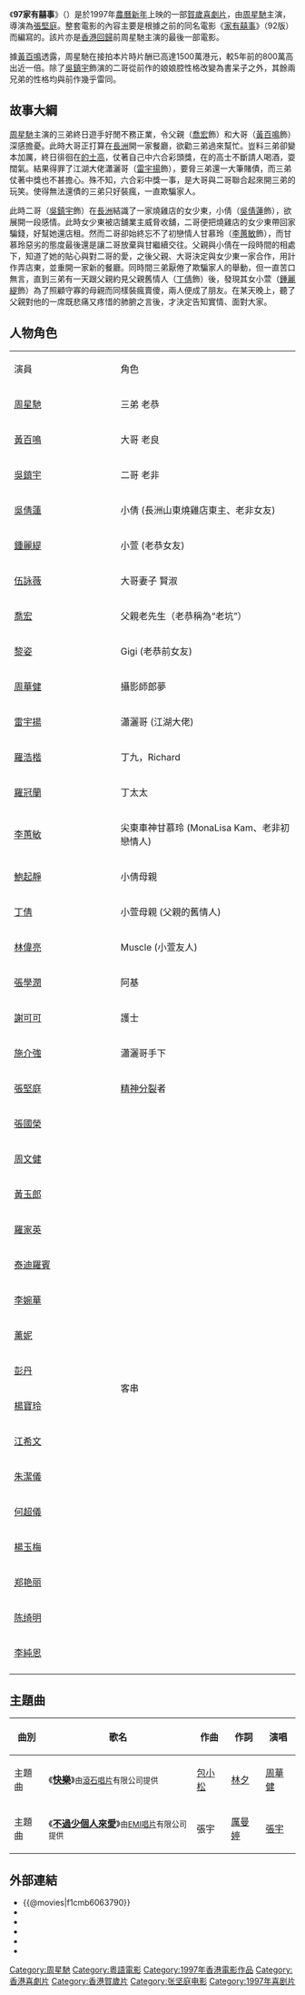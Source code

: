 {{Infobox Film
| name           = 97家有囍事
| original_name  = {{lang|en|''All's Well, End's Well '97''}}
| image          = 
| image_size     = 
| caption        = 
| director       = [[張堅庭|張堅庭]]
| producer       = [[黃百鳴|黃百鳴]]
| producer_2     = 伍健雄
| writer         = [[黃百鳴|黃百鳴]]<br />[[谷德昭|谷德昭]]
| 動作指導       = [[錢嘉樂|錢嘉樂]]
| starring       = [[周星馳|周星馳]] <br />[[黃百鳴|黃百鳴]]<br />[[吳鎮宇|吳鎮宇]]<br />[[吳倩蓮|吳倩蓮]]<br />[[鍾麗緹|鍾麗緹]]<br />[[伍詠薇|伍詠薇]]<br />[[喬宏|喬宏]]
| music          = [[鄧少林|鄧少林]]
| maintheme      = 〈快樂〉／[[周華健|周華健]]
| cinematography = [[談智偉|談智偉]]（[[香港專業電影攝影師學會|HKSC]]）
| editing        = [[潘雄|潘雄]]（HKSC）
| studio         = [[紫東影視出品有限公司|紫東影視出品有限公司]]
| distributor    = [[東方電影出品有限公司|東方電影出品有限公司]]
| released       = {{BHKG}}：{{film date|1997|2|6}}<br>{{TWN}}：{{film date|1997|2|7}}
| runtime        = 97 分鐘
| country        ={{BHKG}}
| language       = [[粵語|粵語]]
| rate           = {{flagicon|HKG|1959}}II A
| amg_id         = 
| imdb_id        = tt0118591
| gross          = {{BHKG}}：HK$ 40,443,625<br>{{TWN}}：NT$ 8,638,710
| preceded_by    = 《[[家有囍事|家有囍事]]》
| followed_by     = 《[[家有囍事2009|家有囍事2009]]》
}}

《'''97家有囍事'''》（{{lang-en|''All's Well, End's Well '97''}}）是於1997年[[農曆|農曆]][[新年|新年]]上映的一部[[賀歲片|賀歲]][[喜劇片|喜劇片]]，由[[周星馳|周星馳]]主演，導演為[[張堅庭|張堅庭]]。整套電影的內容主要是根據之前的同名電影《[[家有囍事|家有囍事]]》（92版）而編寫的。該片亦是[[香港回歸|香港回歸]]前周星馳主演的最後一部電影。

據[[黃百鳴|黃百鳴]]透露，周星馳在接拍本片時片酬已高達1500萬港元，較5年前的800萬高出近一倍。除了[[吳鎮宇|吳鎮宇]]飾演的二哥從前作的娘娘腔性格改變為書呆子之外，其餘兩兄弟的性格均與前作幾乎雷同。

== 故事大綱 ==

[[周星馳|周星馳]]主演的三弟終日遊手好閒不務正業，令父親（[[喬宏|喬宏]]飾）和大哥（[[黃百鳴|黃百鳴]]飾）深感擔憂。此時大哥正打算在[[長洲_(香港)|長洲]]開一家餐廳，欲勸三弟過來幫忙。豈料三弟卻變本加厲，終日徘徊在[[的士高|的士高]]，仗著自己中六合彩頭獎，在的高士不斷請人喝酒，耍闊氣。結果得罪了江湖大佬瀟灑哥（[[雷宇揚|雷宇揚]]飾），要脅三弟還一大筆賭債，而三弟仗著中獎也不甚擔心。殊不知，六合彩中獎一事，是大哥與二哥聯合起來開三弟的玩笑。使得無法還債的三弟只好裝瘋，一直欺騙家人。

此時二哥（[[吳鎮宇|吳鎮宇]]飾）在[[長洲_(香港)|長洲]]結識了一家燒雞店的女少東，小倩（[[吳倩蓮|吳倩蓮]]飾），欲展開一段感情。此時女少東被店舖業主威脅收舖，二哥便把燒雞店的女少東帶回家騙錢，好幫她還店租。然而二哥卻始終忘不了初戀情人甘慕玲（[[李蕙敏|李蕙敏]]飾），而甘慕玲惡劣的態度最後還是讓二哥放棄與甘繼續交往。父親與小倩在一段時間的相處下，知道了她的貼心與對二哥的愛，之後父親、大哥決定與女少東一家合作，用計作弄店東，並重開一家新的餐廳。同時間三弟厭倦了欺騙家人的舉動，但一直苦口無言，直到三弟有一天跟父親約見父親舊情人（[[丁倩|丁倩]]飾）後，發現其女小萱（[[鍾麗緹|鍾麗緹]]飾）為了照顧守寡的母親而同樣裝瘋賣傻，兩人便成了朋友。在某天晚上，聽了父親對他的一席既悲痛又疼惜的肺腑之言後，才決定告知實情、面對大家。

== 人物角色 ==
{|class="wikitable" style="width:50%"
|- style="background:cornflowerblue; color:white" align=center
|style="width:8%"|演員
|style="width:12%"|角色
|-
|[[周星馳|周星馳]] || 三弟 老恭
|-
|[[黃百鳴|黃百鳴]] || 大哥 老良
|-
|[[吳鎮宇|吳鎮宇]] || 二哥 老非
|-
|[[吳倩蓮|吳倩蓮]] || 小倩 (長洲山東燒雞店東主、老非女友)
|-
|[[鍾麗緹|鍾麗緹]] || 小萱 (老恭女友)
|-
|[[伍詠薇|伍詠薇]] || 大哥妻子 賢淑
|-
|[[喬宏|喬宏]] || 父親老先生（老恭稱為“老坑”）
|-
|[[黎姿|黎姿]] || Gigi (老恭前女友)
|-
|[[周華健|周華健]] || 攝影師郎夢
|-
|[[雷宇揚|雷宇揚]] || 瀟灑哥 (江湖大佬)
|-
|[[羅浩楷|羅浩楷]] || 丁九，Richard 
|-
|[[羅冠蘭|羅冠蘭]] || 丁太太 
|-
|[[李蕙敏|李蕙敏]] || 尖東車神甘慕玲 (MonaLisa Kam、老非初戀情人)
|-
|[[鮑起靜|鮑起靜]] || 小倩母親
|-
|[[丁倩|丁倩]] || 小萱母親 (父親的舊情人)
|-
|[[林偉亮|林偉亮]] || Muscle (小萱友人)
|-
|[[張學潤|張學潤]] || 阿基
|-
|[[謝可可|謝可可]] || 護士
|-
|[[施介強|施介強]] || 瀟灑哥手下
|-
|[[張堅庭|張堅庭]]||[[思覺失調|精神分裂]]者
|-
|[[張國榮|張國榮]]||rowspan=16|客串
|-
|[[周文健|周文健]]
|-
|[[黃玉郎|黃玉郎]]
|-
|[[羅家英|羅家英]]
|-
|[[泰迪羅賓|泰迪羅賓]]
|-
|[[李婉華|李婉華]]
|-
|[[薰妮|薰妮]]
|-
|[[彭丹|彭丹]]
|-
|[[楊寶玲|楊寶玲]]
|-
|[[江希文|江希文]]
|-
|[[朱潔儀|朱潔儀]]
|-
|[[何超儀|何超儀]]
|-
|[[楊玉梅|楊玉梅]]
|-
|[[郑艳丽|郑艳丽]]
|-
|[[陈绮明|陈绮明]]
|-
|[[李純恩|李純恩]]
|-
|}

== 主題曲 ==
{| class="wikitable"
! 曲別 !! 歌名 !! 作曲 !! 作詞 !! 演唱
|-
|主題曲||《'''[[生·生活|快樂]]'''》<small>由[[滾石唱片|滾石唱片]]有限公司提供</small>||[[包小松|包小松]]||[[林夕|林夕]]||[[周華健|周華健]]
|-
|主題曲||《'''[[整個八月|不過少個人來愛]]'''》<small>由[[EMI唱片|EMI唱片]]有限公司提供</small>||張宇||[[厲曼婷|厲曼婷]]||[[張宇|張宇]]
|}

== 外部連結 ==
*{{@movies|f1cmb6063790}}
*{{douban}}
*{{Mtime|15821}}
*{{Amg movie|268021}}
*{{rotten-tomatoes|97-ga-yau-hei-si-alls-well-ends-well-1997}}
*{{imdb title|0118591}}

{{電視節目的變遷
|電視台= {{HKG}} [[ViuTV|ViuTV]]
|播放檔次= [[週六好戲勢|週六好戲勢]]（21:30-23:30）
|節目名稱= 97家有囍事<br>（2022年2月5日）
|上一節目= [[My_Little_Pony：活力新生代|小馬寶莉 : 新世代]]<br>（2022年1月29日）
|下一節目= [[陳柏宇|陳柏宇]]Fight For ___ Live in Hong Kong Coliseum<br>（21:30-23:30）<br>（2022年2月12日）
}}

{{家有囍事}}
{{周星馳}}
[[Category:周星馳|Category:周星馳]]
[[Category:粵語電影|Category:粵語電影]]
[[Category:1997年香港電影作品|Category:1997年香港電影作品]]
[[Category:香港喜劇片|Category:香港喜劇片]]
[[Category:香港賀歲片|Category:香港賀歲片]]
[[Category:张坚庭电影|Category:张坚庭电影]]
[[Category:1997年喜剧片|Category:1997年喜剧片]]